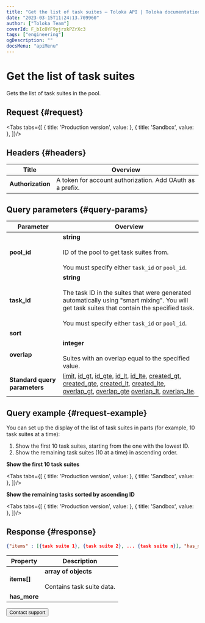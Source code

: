 ```yaml
---
title: "Get the list of task suites — Toloka API | Toloka documentation"
date: "2023-03-15T11:24:13.709960"
author: ["Toloka Team"]
coverId: F_bIcOYF9yjrxkPZrXc3
tags: ["engineering"]
ogDescription: ""
docsMenu: "apiMenu"
---
```



# Get the list of task suites

<Announce/>

Gets the list of task suites in the pool.

## Request {#request}

<Tabs tabs={[
  { title: 'Production version', value: <GetTaskSuiteListList1/> },
  { title: 'Sandbox', value: <GetTaskSuiteListList2/> },
]}/>

## Headers {#headers}

Title | Overview
----- | -----
**Authorization** | A token for account authorization. Add OAuth as a prefix.

## Query parameters {#query-params}

<QueryParams/>

Parameter | Overview
----- | -----
**pool_id** | **string**<br/><br/>ID of the pool to get task suites from.<br/><br/>You must specify either `task_id` or `pool_id`.
**task_id** | **string**<br/><br/>The task ID in the suites that were generated automatically using "smart mixing". You will get task suites that contain the specified task.<br/><br/>You must specify either `task_id` or `pool_id`.
**sort** | <GetTaskSuiteListTable1/>
**overlap** | **integer**<br/><br/>Suites with an overlap equal to the specified value.
**Standard query parameters** | [limit](/docs/api/standard-query-parameters#limit), [id_gt](/docs/api/standard-query-parameters#id_gt), [id_gte](/docs/api/standard-query-parameters#id_gte), [id_lt](/docs/api/standard-query-parameters#id_lt), [id_lte](/docs/api/standard-query-parameters#id_lte), [created_gt](/docs/api/standard-query-parameters#created_gt), [created_gte](/docs/api/standard-query-parameters#created_gte), [created_lt](/docs/api/standard-query-parameters#created_lt), [created_lte](/docs/api/standard-query-parameters#created_lte), [overlap_gt](/docs/api/standard-query-parameters#overlap_gt), [overlap_gte](/docs/api/standard-query-parameters#overlap_gte) [overlap_lt](/docs/api/standard-query-parameters#overlap_lt), [overlap_lte](/docs/api/standard-query-parameters#overlap_lte).

## Query example {#request-example}

You can set up the display of the list of task suites in parts (for example, 10 task suites at a time):

1. Show the first 10 task suites, starting from the one with the lowest ID.
1. Show the remaining task suites (10 at a time) in ascending order.

**Show the first 10 task suites**

<Tabs tabs={[
  { title: 'Production version', value: <GetTaskSuiteListList3/> },
  { title: 'Sandbox', value: <GetTaskSuiteListList4/> },
]}/>

**Show the remaining tasks sorted by ascending ID**

<Tabs tabs={[
  { title: 'Production version', value: <GetTaskSuiteListList5/> },
  { title: 'Sandbox', value: <GetTaskSuiteListList6/> },
]}/>

## Response {#response}

```json
{"items" : [{task suite 1}, {task suite 2}, ... {task suite n}], "has_more": true}
```

Property | Description
----- | -----
**items[]** | **array of objects**<br/><br/>Contains task suite data.
**has_more** | <HasMore/>

<Button themeColor="light" view="default" size="l" type="link" url="/docs/guide/troubleshooting/support?form-source=api-get-task-suite-list">Contact support</Button>
